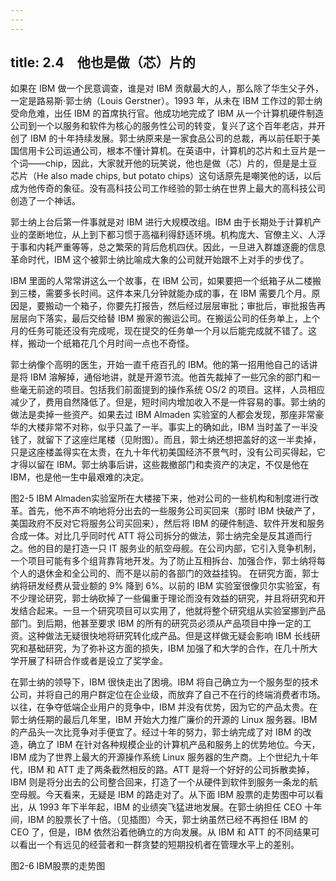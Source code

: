 ```yaml
---
---
---
```

title: 2.4　他也是做（芯）片的
---



如果在 IBM 做一个民意调查，谁是对 IBM 贡献最大的人，那么除了华生父子外，一定是路易斯·郭士纳（Louis Gerstner）。1993 年，从未在 IBM 工作过的郭士纳受命危难，出任 IBM 的首席执行官。他成功地完成了 IBM 从一个计算机硬件制造公司到一个以服务和软件为核心的服务性公司的转变，复兴了这个百年老店，并开创了 IBM 的十年持续发展。郭士纳原来是一家食品公司的总裁，再以前任职于美国信用卡公司运通公司，根本不懂计算机。在英语中，计算机的芯片和土豆片是一个词——chip，因此，大家就开他的玩笑说，他也是做（芯）片的，但是是土豆芯片（He also made chips, but potato chips）这句话原先是嘲笑他的话，以后成为他传奇的象征。没有高科技公司工作经验的郭士纳在世界上最大的高科技公司创造了一个神话。

郭士纳上台后第一件事就是对 IBM 进行大规模改组。IBM 由于长期处于计算机产业的垄断地位，从上到下都习惯于高福利得舒适环境。机构庞大、官僚主义、人浮于事和内耗严重等等，总之繁荣的背后危机四伏。因此，一旦进入群雄逐鹿的信息革命时代，IBM 这个被郭士纳比喻成大象的公司就开始跟不上对手的步伐了。

IBM 里面的人常常讲这么一个故事，在 IBM 公司，如果要把一个纸箱子从二楼搬到三楼，需要多长时间。这件本来几分钟就能办成的事，在 IBM 需要几个月。原因是，要搬动一个箱子，你要先打报告，然后经过层层审批；审批后，审批报告再层层向下落实，最后交给替 IBM 搬家的搬运公司。在搬运公司的任务单上，上个月的任务可能还没有完成呢，现在提交的任务单一个月以后能完成就不错了。这样，搬动一个纸箱花几个月时间一点也不奇怪。

郭士纳像个高明的医生，开始一直千疮百孔的 IBM。他的第一招用他自己的话讲是将 IBM 溶解掉，通俗地讲，就是开源节流。他首先裁掉了一些冗余的部门和一些毫无前途的项目。包括我们前面提到的操作系统 OS/2 的项目。这样，人员相应减少了，费用自然降低了。但是，短时间内增加收入不是一件容易的事。郭士纳的做法是卖掉一些资产。如果去过 IBM Almaden 实验室的人都会发现，那座非常豪华的大楼非常不对称，似乎只盖了一半。事实上的确如此，IBM 当时盖了一半没钱了，就留下了这座烂尾楼（见附图）。而且，郭士纳还想把盖好的这一半卖掉，只是这座楼盖得实在太贵，在九十年代初美国经济不景气时，没有公司买得起，它才得以留在 IBM。郭士纳事后讲，这些裁撤部门和卖资产的决定，不仅是他在 IBM，也是他一生中最艰难的决定。



图2-5 IBM Almaden实验室所在大楼接下来，他对公司的一些机构和制度进行改革。首先，他不声不响地将分出去的一些服务公司买回来（那时 IBM 快破产了，美国政府不反对它将服务公司买回来），然后将 IBM 的硬件制造、软件开发和服务合成一体。对比几乎同时代 ATT 将公司拆分的做法，郭士纳完全是反其道而行之。他的目的是打造一只 IT 服务业的航空母舰。在公司内部，它引入竞争机制，一个项目可能有多个组背靠背地开发。为了防止互相拆台、加强合作，郭士纳将每个人的退休金和全公司的、而不是以前的各部门的效益挂钩。 在研究方面，郭士纳将研发经费从营业额的 9% 降到 6%。以前的 IBM 实验室很像贝尔实验室，有不少理论研究，郭士纳砍掉了一些偏重于理论而没有效益的研究，并且将研究和开发结合起来。一旦一个研究项目可以实用了，他就将整个研究组从实验室挪到产品部门。到后期，他甚至要求 IBM 的所有的研究员必须从产品项目中挣一定的工资。这种做法无疑很快地将研究转化成产品。但是这样做无疑会影响 IBM 长线研究和基础研究，为了弥补这方面的损失，IBM 加强了和大学的合作，在几十所大学开展了科研合作或者是设立了奖学金。

在郭士纳的领导下，IBM 很快走出了困境。IBM 将自己确立为一个服务型的技术公司，并将自己的用户群定位在企业级，而放弃了自己不在行的终端消费者市场。以往，在争夺低端企业用户的竞争中，IBM 并没有优势，因为它的产品太贵。在郭士纳任期的最后几年里，IBM 开始大力推广廉价的开源的 Linux 服务器。IBM 的产品头一次比竞争对手便宜了。经过十年的努力，郭士纳完成了对 IBM 的改造，确立了 IBM 在针对各种规模企业的计算机产品和服务上的优势地位。今天，IBM 成为了世界上最大的开源操作系统 Linux 服务器的生产商。上个世纪九十年代，IBM 和 ATT 走了两条截然相反的路。ATT 是将一个好好的公司拆散卖掉，IBM 则是将分出去的公司整合回来，打造了一个从硬件到软件到服务一条龙的航空母舰。今天看来，无疑是 IBM 的路走对了。从下面 IBM 股票的走势图中可以看出，从 1993 年下半年起，IBM 的业绩突飞猛进地发展。在郭士纳担任 CEO 十年间，IBM 的股票长了十倍。（见插图）今天，郭士纳虽然已经不再担任 IBM 的 CEO 了，但是，IBM 依然沿着他确立的方向发展。从 IBM 和 ATT 的不同结果可以看出一个有远见的经营者和一群贪婪的短期投机者在管理水平上的差别。



图2-6 IBM股票的走势图